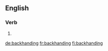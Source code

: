 ==English==

===Verb===
{{head|en|present participle}}

# {{present participle of|backhand|lang=en|nocat=1}}

[[de:backhanding]]
[[fr:backhanding]]
[[fi:backhanding]]
